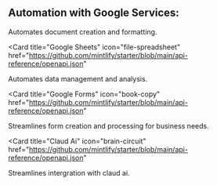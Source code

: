 ## Automation with Google Services:

<CardGroup cols={2}>
<Card
  title="Google Docs"
  icon="file"
  href="https://github.com/mintlify/starter/blob/main/api-reference/openapi.json"
>
  Automates document creation and formatting.
</Card>

<Card
  title="Google Sheets"
  icon="file-spreadsheet"
  href="https://github.com/mintlify/starter/blob/main/api-reference/openapi.json"
>
  Automates data management and analysis.
</Card>

<Card
  title="Google Forms"
  icon="book-copy"
  href="https://github.com/mintlify/starter/blob/main/api-reference/openapi.json"
>
Streamlines form creation and processing for business needs.
</Card>

<Card
  title="Claud Ai"
  icon="brain-circuit"
  href="https://github.com/mintlify/starter/blob/main/api-reference/openapi.json"
>
Streamlines intergration with claud ai.
</Card>

</CardGroup>
